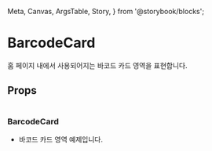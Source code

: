   Meta,
  Canvas,
  ArgsTable,
  Story,
} from '@storybook/blocks';


<Meta
  title="organisms/BarcodeCard"
  component={BarcodeCard}
/>

# BarcodeCard

홈 페이지 내에서 사용되어지는 바코드 카드 영역을 표현합니다.

## Props

```ts

```

### BarcodeCard

- 바코드 카드 영역 예제입니다.

<Canvas>
  <BarcodeCard />
</Canvas>
